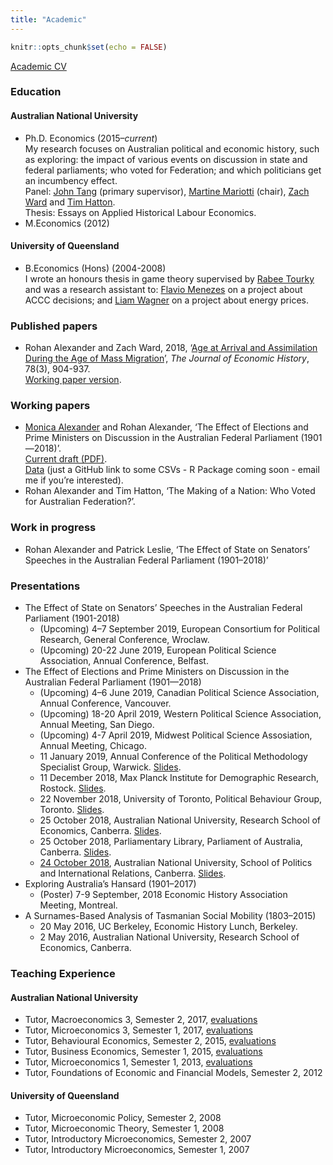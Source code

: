 ```yaml
---
title: "Academic"
---
```


```r
knitr::opts_chunk$set(echo = FALSE)
```

[Academic CV](pdfs/2019-03-08-cv-academic-Rohan_Alexander.pdf)

### Education

#### Australian National University

* Ph.D. Economics (2015--*current*)  
My research focuses on Australian political and economic history, such as exploring: the impact of various events on discussion in state and federal parliaments; who voted for Federation; and which politicians get an incumbency effect.  
Panel: [John Tang](https://sites.google.com/site/jptang/) (primary supervisor), [Martine Mariotti](https://www.cbe.anu.edu.au/about/staff-directory/?profile=Martine-Mariotti) (chair), [Zach Ward](https://sites.google.com/site/zachaward/) and [Tim Hatton](https://sites.google.com/site/timhattonwebsite/).  
Thesis: Essays on Applied Historical Labour Economics.  
* M.Economics (2012)

#### University of Queensland

* B.Economics (Hons) (2004-2008)  
I wrote an honours thesis in game theory supervised by [Rabee Tourky](http://tourky.org/) and was a research assistant to: [Flavio Menezes](https://economics.uq.edu.au/profile/2324/flavio-menezes) on a project about ACCC decisions; and [Liam Wagner](http://www.liamwagner.com/) on a project about energy prices.

### Published papers
* Rohan Alexander and Zach Ward, 2018, '[Age at Arrival and Assimilation During the Age of Mass Migration](https://www.cambridge.org/core/journals/journal-of-economic-history/article/age-at-arrival-and-assimilation-during-the-age-of-mass-migration/85FDB674232C30BDD889711D343F22FE)', *The Journal of Economic History*, 78(3), 904-937.  
[Working paper version](pdfs/2018_02_21-Age_at_arrival.pdf).

### Working papers
* [Monica Alexander](monicaalexander.com) and Rohan Alexander, 'The Effect of Elections and Prime Ministers on Discussion in the Australian Federal Parliament (1901—2018)'.  
[Current draft (PDF)](pdfs/2019-01-14-effect_of_events_draft.pdf).  
[Data](https://github.com/RohanAlexander/hansardr) (just a GitHub link to some CSVs - R Package coming soon - email me if you're interested).
* Rohan Alexander and Tim Hatton, 'The Making of a Nation: Who Voted for Australian Federation?'.

### Work in progress
* Rohan Alexander and Patrick Leslie, 'The Effect of State on Senators’ Speeches in the Australian Federal Parliament (1901–2018)'

### Presentations
*  The Effect of State on Senators’ Speeches in the Australian Federal Parliament (1901-2018)  
	- (Upcoming) 4–7 September 2019, European Consortium for Political Research, General Conference, Wroclaw.
	- (Upcoming) 20-22 June 2019, European Political Science Association, Annual Conference, Belfast.
*  The Effect of Elections and Prime Ministers on Discussion in the Australian Federal Parliament (1901—2018)  
	- (Upcoming) 4–6 June 2019, Canadian Political Science Association, Annual Conference, Vancouver.
	- (Upcoming) 18-20 April 2019, Western Political Science Association, Annual Meeting, San Diego.
	- (Upcoming) 4-7 April 2019, Midwest Political Science Assosiation, Annual Meeting, Chicago.
	- 11 January 2019, Annual Conference of the Political Methodology Specialist Group, Warwick. [Slides](pdfs/2019-01-11-slides-warwick.pdf).
	- 11 December 2018, Max Planck Institute for Demographic Research, Rostock. [Slides](pdfs/2018-12-12-slides-rostock.pdf).
	- 22 November 2018, University of Toronto, Political Behaviour Group, Toronto. [Slides](pdfs/2018-11-22-slides-UofT.pdf).
	- 25 October 2018, Australian National University, Research School of Economics, Canberra. [Slides](pdfs/2018-10-25-slides-RSE.pdf).
	- 25 October 2018, Parliamentary Library, Parliament of Australia, Canberra. [Slides](pdfs/2018-10-25-slides-parlimentarylibrary.pdf).
	- [24 October 2018](http://politicsir.cass.anu.edu.au/events/nobody-expects-spanish-inquisition-effect-events-australian-parliamentary-discussion), Australian National University, School of Politics and International Relations, Canberra. [Slides](pdfs/2018-10-24-slides-SPIR.pdf). 
* Exploring Australia's Hansard (1901--2017)
	- (Poster) 7-9 September, 2018 Economic History Association Meeting, Montreal.
* A Surnames-Based Analysis of Tasmanian Social Mobility (1803--2015)
	- 20 May 2016, UC Berkeley, Economic History Lunch, Berkeley.
	- 2 May 2016, Australian National University, Research School of Economics, Canberra.



### Teaching Experience
#### Australian National University
* Tutor, Macroeconomics 3, Semester 2, 2017, [evaluations](pdfs/2018-02-05-Sem_2_2017-ECON3102_-_Macroeconomics_3.pdf) 
* Tutor, Microeconomics 3, Semester 1, 2017, [evaluations](pdfs/2018-02-05-Sem_1_2017-ECON3101_-_Microeconomics_3.pdf) 
* Tutor, Behavioural Economics, Semester 2, 2015, [evaluations](pdfs/2018-02-05-Sem_2_2015-ECON2013_Behavioural_Economics.pdf) 
* Tutor, Business Economics, Semester 1, 2015, [evaluations](pdfs/2018-02-05-Sem_1_2015-ECON8069_Business_Economics.pdf) 
* Tutor, Microeconomics 1, Semester 1, 2013, [evaluations](pdfs/2018-02-05-Sem_1_2013-ECON1101_Microeconomics_1.pdf) 
* Tutor, Foundations of Economic and Financial Models, Semester 2, 2012

#### University of Queensland
* Tutor, Microeconomic Policy, Semester 2, 2008
* Tutor, Microeconomic Theory, Semester 1, 2008
* Tutor, Introductory Microeconomics, Semester 2, 2007
* Tutor, Introductory Microeconomics, Semester 1, 2007
